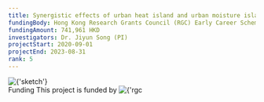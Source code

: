 ```yaml
---
title: Synergistic effects of urban heat island and urban moisture island in a high-rise compact city
fundingBody: Hong Kong Research Grants Council (RGC) Early Career Scheme (ECS) Fund
fundingAmount: 741,961 HKD
investigators: Dr. Jiyun Song (PI)
projectStart: 2020-09-01
projectEnd: 2023-08-31
rank: 5
---
```


<Title>
  Synergistic effects of urban heat island and urban moisture island in a
  high-rise compact city
</Title>

<Section>
  <Image
    src={
      'https://sjyurbanlab.github.io/website-assets/projects/ongoing-projects/2020rgc-ecs/sketch.png'
    }
    alt={'sketch'}
    size={'medium'}
    center
  />
</Section>

<Section>
  <SubTitle>Funding</SubTitle>
  This project is funded by
  <Image
    src={
      'https://sjyurbanlab.github.io/website-assets/projects/ongoing-projects/2020rgc-ecs/rgc-hong-kong.png'
    }
    alt={'rgc hong kong'}
    size={'extra small'}
  />
</Section>
